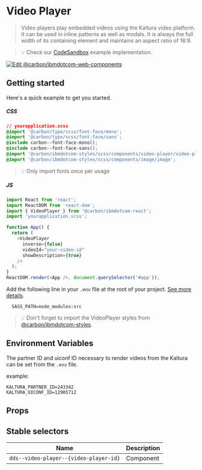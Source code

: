 
# Video Player

> Video players play embedded videos using the Kaltura video platform. It can be
> used in inline patterns as well as modals. It is always the full width of its
> containing element and maintains an aspect ratio of 16:9.

> 💡 Check our
> [CodeSandbox](https://githubbox.com/carbon-design-system/ibm-dotcom-library/tree/master/packages/react/examples/codesandbox/components/VideoPlayer)
> example implementation.

[![Edit @carbon/ibmdotcom-web-components](https://codesandbox.io/static/img/play-codesandbox.svg)](https://githubbox.com/carbon-design-system/ibm-dotcom-library/tree/master/packages/react/examples/codesandbox/components/VideoPlayer)

## Getting started

Here's a quick example to get you started.

##### CSS

```css
// yourapplication.scss
@import '@carbon/type/scss/font-face/mono';
@import '@carbon/type/scss/font-face/sans';
@include carbon--font-face-mono();
@include carbon--font-face-sans();
@import '@carbon/ibmdotcom-styles/scss/components/video-player/video-player';
@import '@carbon/ibmdotcom-styles/scss/components/image/image';
```

> 💡 Only import fonts once per usage

##### JS

```javascript
import React from 'react';
import ReactDOM from 'react-dom';
import { VideoPlayer } from '@carbon/ibmdotcom-react';
import 'yourapplication.scss';

function App() {
  return (
    <VideoPlayer
      inverse={false}
      videoId="your-video-id"
      showDescription={true}
    />
  );
}
ReactDOM.render(<App />, document.querySelector('#app'));
```

Add the following line in your `.env` file at the root of your project.
[See more details](https://github.com/carbon-design-system/ibm-dotcom-library/tree/master/packages/styles#usage).

```
  SASS_PATH=node_modules:src
```

> 💡 Don't forget to import the VideoPlayer styles from
> [@carbon/ibmdotcom-styles](https://github.com/carbon-design-system/ibm-dotcom-library/blob/master/packages/styles).

## Environment Variables

The partner ID and uiconf ID necessary to render videos from the Kaltura can be
set from the `.env` file.

example:

```
KALTURA_PARTNER_ID=243342
KALTURA_UICONF_ID=12905712
```

## Props

<Props of={VideoPlayer} />

## Stable selectors

| Name                                   | Description |
| -------------------------------------- | ----------- |
| `dds--video-player--{video-player-id}` | Component   |

<Description markdown={contributing} />

